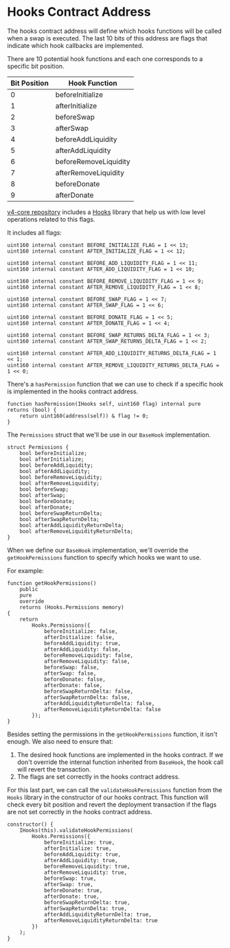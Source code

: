 # Hooks Contract Address

The hooks contract address will define which hooks functions will be called when a swap is executed. The last 10 bits of this address are flags that indicate which hook callbacks are implemented.

There are 10 potential hook functions and each one corresponds to a specific bit position.

| Bit Position | Hook Function         |
| ------------ | --------------------- |
| 0            | beforeInitialize      |
| 1            | afterInitialize       |
| 2            | beforeSwap            |
| 3            | afterSwap             |
| 4            | beforeAddLiquidity    |
| 5            | afterAddLiquidity     |
| 6            | beforeRemoveLiquidity |
| 7            | afterRemoveLiquidity  |
| 8            | beforeDonate          |
| 9            | afterDonate           |

[v4-core repository](https://github.com/Uniswap/v4-core/) includes a [Hooks](https://github.com/Uniswap/v4-core/blob/main/src/libraries/Hooks.sol) library that help us with low level operations related to this flags.

It includes all flags:

```solidity
uint160 internal constant BEFORE_INITIALIZE_FLAG = 1 << 13;
uint160 internal constant AFTER_INITIALIZE_FLAG = 1 << 12;

uint160 internal constant BEFORE_ADD_LIQUIDITY_FLAG = 1 << 11;
uint160 internal constant AFTER_ADD_LIQUIDITY_FLAG = 1 << 10;

uint160 internal constant BEFORE_REMOVE_LIQUIDITY_FLAG = 1 << 9;
uint160 internal constant AFTER_REMOVE_LIQUIDITY_FLAG = 1 << 8;

uint160 internal constant BEFORE_SWAP_FLAG = 1 << 7;
uint160 internal constant AFTER_SWAP_FLAG = 1 << 6;

uint160 internal constant BEFORE_DONATE_FLAG = 1 << 5;
uint160 internal constant AFTER_DONATE_FLAG = 1 << 4;

uint160 internal constant BEFORE_SWAP_RETURNS_DELTA_FLAG = 1 << 3;
uint160 internal constant AFTER_SWAP_RETURNS_DELTA_FLAG = 1 << 2;

uint160 internal constant AFTER_ADD_LIQUIDITY_RETURNS_DELTA_FLAG = 1 << 1;
uint160 internal constant AFTER_REMOVE_LIQUIDITY_RETURNS_DELTA_FLAG = 1 << 0;
```

There's a `hasPermission` function that we can use to check if a specific hook is implemented in the hooks contract address.

```solidity
function hasPermission(IHooks self, uint160 flag) internal pure returns (bool) {
    return uint160(address(self)) & flag != 0;
}
```

The `Permissions` struct that we'll be use in our `BaseHook` implementation.

```solidity
struct Permissions {
    bool beforeInitialize;
    bool afterInitialize;
    bool beforeAddLiquidity;
    bool afterAddLiquidity;
    bool beforeRemoveLiquidity;
    bool afterRemoveLiquidity;
    bool beforeSwap;
    bool afterSwap;
    bool beforeDonate;
    bool afterDonate;
    bool beforeSwapReturnDelta;
    bool afterSwapReturnDelta;
    bool afterAddLiquidityReturnDelta;
    bool afterRemoveLiquidityReturnDelta;
}
```

When we define our `BaseHook` implementation, we'll override the `getHookPermissions` function to specify which hooks we want to use.

For example:

```solidity
function getHookPermissions()
    public
    pure
    override
    returns (Hooks.Permissions memory)
{
    return
        Hooks.Permissions({
            beforeInitialize: false,
            afterInitialize: false,
            beforeAddLiquidity: true,
            afterAddLiquidity: false,
            beforeRemoveLiquidity: false,
            afterRemoveLiquidity: false,
            beforeSwap: false,
            afterSwap: false,
            beforeDonate: false,
            afterDonate: false,
            beforeSwapReturnDelta: false,
            afterSwapReturnDelta: false,
            afterAddLiquidityReturnDelta: false,
            afterRemoveLiquidityReturnDelta: false
        });
}
```

Besides setting the permissions in the `getHookPermissions` function, it isn't enough. We also need to ensure that:

1. The desired hook functions are implemented in the hooks contract. If we don't override the internal function inherited from `BaseHook`, the hook call will revert the transaction.
2. The flags are set correctly in the hooks contract address.

For this last part, we can call the `validateHookPermissions` function from the `Hooks` library in the constructor of our hooks contract.
This function will check every bit position and revert the deployment transaction if the flags are not set correctly in the hooks contract address.

```solidity
constructor() {
    IHooks(this).validateHookPermissions(
        Hooks.Permissions({
            beforeInitialize: true,
            afterInitialize: true,
            beforeAddLiquidity: true,
            afterAddLiquidity: true,
            beforeRemoveLiquidity: true,
            afterRemoveLiquidity: true,
            beforeSwap: true,
            afterSwap: true,
            beforeDonate: true,
            afterDonate: true,
            beforeSwapReturnDelta: true,
            afterSwapReturnDelta: true,
            afterAddLiquidityReturnDelta: true,
            afterRemoveLiquidityReturnDelta: true
        })
    );
}
```
